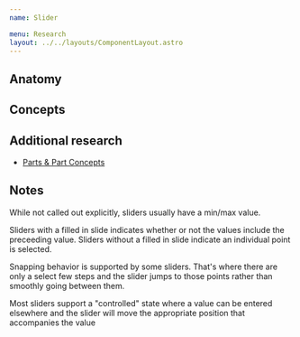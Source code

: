 ```yaml
---
name: Slider

menu: Research
layout: ../../layouts/ComponentLayout.astro
---
```



<ComponentCoverage component="Slider" />

## Anatomy

<Anatomy component="Slider" />

## Concepts

<Concepts client:load component="Slider" />

## Additional research

- [Parts & Part Concepts](/components/slider.research.parts)

## Notes

While not called out explicitly, sliders usually have a min/max value.

Sliders with a filled in slide indicates whether or not the values include the preceeding value. Sliders without a filled in slide indicate an individual point is selected.

Snapping behavior is supported by some sliders. That's where there are only a select few steps and the slider jumps to those points rather than smoothly going between them.

Most sliders support a "controlled" state where a value can be entered elsewhere and the slider will move the appropriate position that accompanies the value

